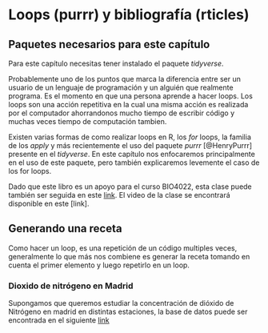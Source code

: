 # Loops (purrr) y bibliografía (rticles) {#loops}

## Paquetes necesarios para este capítulo

Para este capítulo necesitas tener instalado el paquete *tidyverse*.

Probablemente uno de los puntos que marca la diferencia entre ser un usuario de un lenguaje de programación y un alguién que realmente programa. Es el momento en que una persona aprende a hacer loops. Los loops son una acción repetitiva en la cual una misma acción es realizada por el computador ahorrandonos mucho tiempo de escribir código y muchas veces tiempo de computación tambien. 

Existen varias formas de como realizar loops en R, los *for* loops, la familia de los *apply* y más recientemente el uso del paquete *purrr* [@HenryPurrr] presente en el *tidyverse*. En este capítulo nos enfocaremos principalmente en el uso de este paquete, pero también explicaremos levemente el caso de los for loops.

Dado que este libro es un apoyo para el curso BIO4022, esta clase puede también ser seguida en este [link](https://derek-corcoran-barrios.github.io/Clase6/Clase6Loopsybibliografia). El video de la clase se encontrará disponible en este [link].

## Generando una receta

Como hacer un loop, es una repetición de un código multiples veces, generalmente lo que más nos combiene es generar la receta tomando en cuenta el primer elemento y luego repetirlo en un loop.

### Dioxido de nitrógeno en Madrid

Supongamos que queremos estudiar la concentración de dióxido de Nitrógeno en madrid en distintas estaciones, la base de datos puede ser encontrada en el siguiente [link](https://www.kaggle.com/decide-soluciones/air-quality-madrid)
